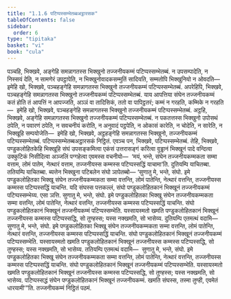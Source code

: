 ```yaml
---
title: "1.1.6 पटिप्पस्सम्भेतब्बअट्ठारसक"
tableOfContents: false
sidebar:
  order: 6
type: "tipitaka"
basket: "vi"
book: "cula"
---
```



<DynamicBreadcrumb />

<Division number="9" book="cula">

<Paragraph number="50" book="cula">
पञ्चहि, भिक्खवे, अङ्गेहि समन्नागतस्स भिक्खुनो तज्जनीयकम्मं पटिप्पस्सम्भेतब्बं. न उपसम्पादेति, न निस्सयं देति, न सामणेरं उपट्ठापेति, न भिक्खुनोवादकसम्मुतिं सादियति, सम्मतोपि भिक्खुनियो न ओवदति—  इमेहि खो, भिक्खवे, पञ्चहङ्गेहि समन्नागतस्स भिक्खुनो तज्जनीयकम्मं पटिप्पस्सम्भेतब्बं.
</Paragraph>

<Paragraph number="51" book="cula">
अपरेहिपि, भिक्खवे, पञ्चहङ्गेहि समन्नागतस्स भिक्खुनो तज्जनीयकम्मं पटिप्पस्सम्भेतब्बं. याय आपत्तिया संघेन तज्जनीयकम्मं कतं होति तं आपत्तिं न आपज्जति, अञ्ञं वा तादिसिकं, ततो वा पापिट्ठतरं; कम्मं न गरहति, कम्मिके न गरहति—  इमेहि खो, भिक्खवे, पञ्चहङ्गेहि समन्नागतस्स भिक्खुनो तज्जनीयकम्मं पटिप्पस्सम्भेतब्बं.
</Paragraph>

<Paragraph number="52" book="cula">
अट्ठहि, भिक्खवे, अङ्गेहि समन्नागतस्स भिक्खुनो तज्जनीयकम्मं पटिप्पस्सम्भेतब्बं. न पकतत्तस्स भिक्खुनो उपोसथं ठपेति, न पवारणं ठपेति, न सवचनीयं करोति, न अनुवादं पट्ठपेति, न ओकासं कारेति, न चोदेति, न सारेति, न भिक्खूहि सम्पयोजेति—  इमेहि खो, भिक्खवे, अट्ठहङ्गेहि समन्नागतस्स भिक्खुनो, तज्जनीयकम्मं पटिप्पस्सम्भेतब्बं.

</Paragraph>
</Division>

<Paragraph number="53" type="center" book="cula">
पटिप्पस्सम्भेतब्बअट्ठारसकं निट्ठितं.


</Paragraph>

<Division number="10" book="cula">

<Paragraph number="54" book="cula">
एवञ्च पन, भिक्खवे, पटिप्पस्सम्भेतब्बं. तेहि, भिक्खवे, पण्डुकलोहितकेहि भिक्खूहि संघं उपसङ्कमित्वा एकंसं उत्तरासङ्गं करित्वा वुड्ढानं भिक्खूनं पादे वन्दित्वा उक्कुटिकं निसीदित्वा अञ्जलिं पग्गहेत्वा एवमस्स वचनीयो—  ‘मयं, भन्ते, संघेन तज्जनीयकम्मकता सम्मा वत्ताम, लोमं पातेम, नेत्थारं वत्ताम, तज्जनीयस्स कम्मस्स पटिप्पस्सद्धिं याचामा’ति. दुतियम्पि याचितब्बा. ततियम्पि याचितब्बा. ब्यत्तेन भिक्खुना पटिबलेन संघो ञापेतब्बो—
</Paragraph>

<Paragraph number="55" book="cula">
‘सुणातु मे, भन्ते, संघो. इमे पण्डुकलोहितका भिक्खू संघेन तज्जनीयकम्मकता सम्मा वत्तन्ति, लोमं पातेन्ति, नेत्थारं वत्तन्ति, तज्जनीयस्स कम्मस्स पटिप्पस्सद्धिं याचन्ति. यदि संघस्स पत्तकल्लं, संघो पण्डुकलोहितकानं भिक्खूनं तज्जनीयकम्मं पटिप्पस्सम्भेय्य. एसा ञत्ति.
</Paragraph>

<Paragraph number="56" book="cula">
सुणातु मे, भन्ते, संघो. इमे पण्डुकलोहितका भिक्खू संघेन तज्जनीयकम्मकता सम्मा वत्तन्ति, लोमं पातेन्ति, नेत्थारं वत्तन्ति, तज्जनीयस्स कम्मस्स पटिप्पस्सद्धिं याचन्ति. संघो पण्डुकलोहितकानं भिक्खूनं तज्जनीयकम्मं पटिप्पस्सम्भेति. यस्सायस्मतो खमति पण्डुकलोहितकानं भिक्खूनं तज्जनीयस्स कम्मस्स पटिप्पस्सद्धि, सो तुण्हस्स; यस्स नक्खमति, सो भासेय्य.
</Paragraph>

<Paragraph number="57" book="cula">
दुतियम्पि एतमत्थं वदामि—  सुणातु मे, भन्ते, संघो. इमे पण्डुकलोहितका भिक्खू संघेन तज्जनीयकम्मकता सम्मा वत्तन्ति, लोमं पातेन्ति, नेत्थारं वत्तन्ति, तज्जनीयस्स कम्मस्स पटिप्पस्सद्धिं याचन्ति. संघो पण्डुकलोहितकानं भिक्खूनं तज्जनीयकम्मं पटिप्पस्सम्भेति. यस्सायस्मतो खमति पण्डुकलोहितकानं भिक्खूनं तज्जनीयस्स कम्मस्स पटिप्पस्सद्धि, सो तुण्हस्स; यस्स नक्खमति, सो भासेय्य.
</Paragraph>

<Paragraph number="58" book="cula">
ततियम्पि एतमत्थं वदामि—  सुणातु मे, भन्ते, संघो. इमे पण्डुकलोहितका भिक्खू संघेन तज्जनीयकम्मकता सम्मा वत्तन्ति, लोमं पातेन्ति, नेत्थारं वत्तन्ति, तज्जनीयस्स कम्मस्स पटिप्पस्सद्धिं याचन्ति. संघो पण्डुकलोहितकानं भिक्खूनं तज्जनीयकम्मं पटिप्पस्सम्भेति. यस्सायस्मतो खमति पण्डुकलोहितकानं भिक्खूनं तज्जनीयस्स कम्मस्स पटिप्पस्सद्धि, सो तुण्हस्स; यस्स नक्खमति, सो भासेय्य.
</Paragraph>

<Paragraph number="59" book="cula">
पटिप्पस्सद्धं संघेन पण्डुकलोहितकानं भिक्खूनं तज्जनीयकम्मं. खमति संघस्स, तस्मा तुण्ही, एवमेतं धारयामी’”ति.

</Paragraph>
</Division>

<Paragraph number="60" type="center" book="cula">
तज्जनीयकम्मं निट्ठितं पठमं.
</Paragraph>